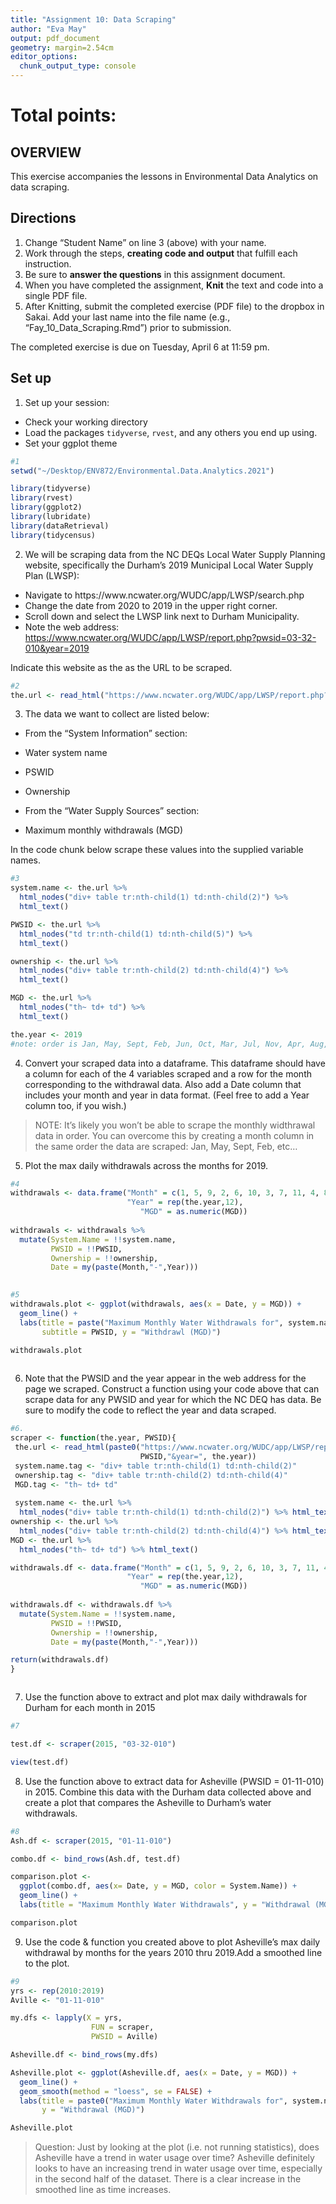 ```yaml
---
title: "Assignment 10: Data Scraping"
author: "Eva May"
output: pdf_document
geometry: margin=2.54cm
editor_options: 
  chunk_output_type: console
---
```


# Total points:

## OVERVIEW

This exercise accompanies the lessons in Environmental Data Analytics on data scraping. 

## Directions
1. Change "Student Name" on line 3 (above) with your name.
2. Work through the steps, **creating code and output** that fulfill each instruction.
3. Be sure to **answer the questions** in this assignment document.
4. When you have completed the assignment, **Knit** the text and code into a single PDF file.
5. After Knitting, submit the completed exercise (PDF file) to the dropbox in Sakai. Add your last name into the file name (e.g., "Fay_10_Data_Scraping.Rmd") prior to submission.

The completed exercise is due on Tuesday, April 6 at 11:59 pm.

## Set up 
1. Set up your session:

* Check your working directory
* Load the packages `tidyverse`, `rvest`, and any others you end up using.
* Set your ggplot theme

```r
#1 
setwd("~/Desktop/ENV872/Environmental.Data.Analytics.2021")

library(tidyverse)
library(rvest)
library(ggplot2)
library(lubridate)
library(dataRetrieval)
library(tidycensus)

```

2. We will be scraping data from the NC DEQs Local Water Supply Planning website, specifically the Durham's 2019 Municipal Local Water Supply Plan (LWSP): 
 * Navigate to https://www.ncwater.org/WUDC/app/LWSP/search.php
 * Change the date from 2020 to 2019 in the upper right corner.
 * Scroll down and select the LWSP link next to Durham Municipality. 
 * Note the web address: <https://www.ncwater.org/WUDC/app/LWSP/report.php?pwsid=03-32-010&year=2019>

Indicate this website as the as the URL to be scraped. 

```r
#2
the.url <- read_html("https://www.ncwater.org/WUDC/app/LWSP/report.php?pwsid=03-32-010&year=2019")


```

3. The data we want to collect are listed below:

* From the "System Information" section:
 * Water system name
 * PSWID
 * Ownership
 
* From the "Water Supply Sources" section:
 * Maximum monthly withdrawals (MGD)

In the code chunk below scrape these values into the supplied variable names.

```r
#3
system.name <- the.url %>% 
  html_nodes("div+ table tr:nth-child(1) td:nth-child(2)") %>% 
  html_text()

PWSID <- the.url %>% 
  html_nodes("td tr:nth-child(1) td:nth-child(5)") %>% 
  html_text()

ownership <- the.url %>%
  html_nodes("div+ table tr:nth-child(2) td:nth-child(4)") %>%
  html_text()

MGD <- the.url %>%
  html_nodes("th~ td+ td") %>%
  html_text()

the.year <- 2019
#note: order is Jan, May, Sept, Feb, Jun, Oct, Mar, Jul, Nov, Apr, Aug, Dec


```


4. Convert your scraped data into a dataframe. This dataframe should have a column for each of the 4 variables scraped and a row for the month corresponding to the withdrawal data. Also add a Date column that includes your month and year in data format. (Feel free to add a Year column too, if you wish.)

>NOTE: It's likely you won't be able to scrape the monthly widthrawal data in order. You can overcome this by creating a month column in the same order the data are scraped: Jan, May, Sept, Feb, etc...

5. Plot the max daily withdrawals across the months for 2019.

```r
#4
withdrawals <- data.frame("Month" = c(1, 5, 9, 2, 6, 10, 3, 7, 11, 4, 8, 12),
                          "Year" = rep(the.year,12), 
                             "MGD" = as.numeric(MGD))
                          
withdrawals <- withdrawals %>%
  mutate(System.Name = !!system.name, 
         PWSID = !!PWSID, 
         Ownership = !!ownership, 
         Date = my(paste(Month,"-",Year))) 
                        

#5
withdrawals.plot <- ggplot(withdrawals, aes(x = Date, y = MGD)) +
  geom_line() +
  labs(title = paste("Maximum Monthly Water Withdrawals for", system.name, ownership), 
       subtitle = PWSID, y = "Withdrawl (MGD)")

withdrawals.plot
  


```

6. Note that the PWSID and the year appear in the web address for the page we scraped. Construct a function using your code above that can scrape data for any PWSID and year for which the NC DEQ has data. Be sure to modify the code to reflect the year and data scraped.

```r
#6.
scraper <- function(the.year, PWSID){
 the.url <- read_html(paste0("https://www.ncwater.org/WUDC/app/LWSP/report.php?pwsid=",
                             PWSID,"&year=", the.year)) 
 system.name.tag <- "div+ table tr:nth-child(1) td:nth-child(2)"
 ownership.tag <- "div+ table tr:nth-child(2) td:nth-child(4)"
 MGD.tag <- "th~ td+ td"
 
 system.name <- the.url %>% 
  html_nodes("div+ table tr:nth-child(1) td:nth-child(2)") %>% html_text()
ownership <- the.url %>%
  html_nodes("div+ table tr:nth-child(2) td:nth-child(4)") %>% html_text()
MGD <- the.url %>%
  html_nodes("th~ td+ td") %>% html_text()

withdrawals.df <- data.frame("Month" = c(1, 5, 9, 2, 6, 10, 3, 7, 11, 4, 8, 12),
                          "Year" = rep(the.year,12), 
                             "MGD" = as.numeric(MGD))
                          
withdrawals.df <- withdrawals.df %>%
  mutate(System.Name = !!system.name, 
         PWSID = !!PWSID, 
         Ownership = !!ownership, 
         Date = my(paste(Month,"-",Year)))

return(withdrawals.df)
}



```

7. Use the function above to extract and plot max daily withdrawals for Durham for each month in 2015

```r
#7

test.df <- scraper(2015, "03-32-010")

view(test.df)

```

8. Use the function above to extract data for Asheville (PWSID = 01-11-010) in 2015. Combine this data with the Durham data collected above and create a plot that compares the Asheville to Durham's water withdrawals.

```r
#8
Ash.df <- scraper(2015, "01-11-010")

combo.df <- bind_rows(Ash.df, test.df)

comparison.plot <-
  ggplot(combo.df, aes(x= Date, y = MGD, color = System.Name)) +
  geom_line() +
  labs(title = "Maximum Monthly Water Withdrawals", y = "Withdrawal (MGD)") 

comparison.plot

```


9. Use the code & function you created above to plot Asheville's max daily withdrawal by months for the years 2010 thru 2019.Add a smoothed line to the plot.

```r
#9
yrs <- rep(2010:2019)
Aville <- "01-11-010"

my.dfs <- lapply(X = yrs,
                  FUN = scraper,
                  PWSID = Aville)

Asheville.df <- bind_rows(my.dfs)

Asheville.plot <- ggplot(Asheville.df, aes(x = Date, y = MGD)) +
  geom_line() +
  geom_smooth(method = "loess", se = FALSE) +
  labs(title = paste0("Maximum Monthly Water Withdrawals for", system.name, ownership), 
       y = "Withdrawal (MGD)")

Asheville.plot


```

>Question: Just by looking at the plot (i.e. not running statistics), does Asheville have a trend in water usage over time?
> Asheville definitely looks to have an increasing trend in water usage over time, especially in the second half of the dataset. There is a clear increase in the smoothed line as time increases.
